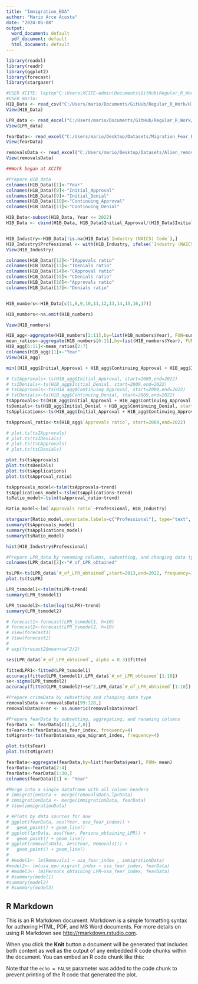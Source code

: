 ```yaml
---
title: "Immigration_EDA"
author: "Mario Arce Acosta"
date: "2024-05-08"
output:
  word_document: default
  pdf_document: default
  html_document: default
---
```


```r
library(readxl)
library(readr)
library(ggplot2)
library(forecast)
library(stargazer)

#USER XCITE: laptop"C:\Users\XCITE-admin\Documents\GitHub\Regular_R_Work\H1B_data.xlsx"
#USER mario:
H1B_Data <- read_csv("C:/Users/mario/Documents/GitHub/Regular_R_Work/H1B_Data.csv")
View(H1B_Data)

LPR_data <- read_excel("C:/Users/mario/Documents/GitHub/Regular_R_Work/LPR_1820-2022_data.xlsx", sheet = "LPR obtainments")
View(LPR_data)

fearData<- read_excel("C:/Users/mario/Desktop/Datasets/Migration_Fear_EPU_Data.xlsx", sheet = "Sheet1")
View(fearData)

removalsData <- read_excel("C:/Users/mario/Desktop/Datasets/Alien_removal_returns_fy2019_data.xlsx", sheet = "(R) Aliens removed or returned")
View(removalsData)
```

```r
##Work began at XCITE

#Prepare H1B_data
colnames(H1B_Data)[1]<-"Year"
colnames(H1B_Data)[8]<-"Initial_Approval"
colnames(H1B_Data)[9]<-"Initial_Denial"
colnames(H1B_Data)[10]<-"Continuing_Approval"
colnames(H1B_Data)[11]<-"Continuing_Denial"

H1B_Data<-subset(H1B_Data, Year <= 2022)
H1B_Data <- cbind(H1B_Data, H1B_Data$Initial_Approval/(H1B_Data$Initial_Approval+H1B_Data$Initial_Denial+H1B_Data$Continuing_Approval+H1B_Data$Continuing_Denial), H1B_Data$Initial_Denial/(H1B_Data$Initial_Approval+H1B_Data$Initial_Denial+H1B_Data$Continuing_Approval+H1B_Data$Continuing_Denial), H1B_Data$Continuing_Approval/(H1B_Data$Initial_Approval+H1B_Data$Initial_Denial+H1B_Data$Continuing_Approval+H1B_Data$Continuing_Denial), H1B_Data$Continuing_Denial/(H1B_Data$Initial_Approval+H1B_Data$Initial_Denial+H1B_Data$Continuing_Approval+H1B_Data$Continuing_Denial), (H1B_Data$Initial_Approval+H1B_Data$Continuing_Approval)/(H1B_Data$Initial_Approval+H1B_Data$Initial_Denial+H1B_Data$Continuing_Approval+H1B_Data$Continuing_Denial), (H1B_Data$Initial_Denial+H1B_Data$Continuing_Denial)/(H1B_Data$Initial_Approval+H1B_Data$Initial_Denial+H1B_Data$Continuing_Approval+H1B_Data$Continuing_Denial))


H1B_Industry<-H1B_Data[!is.na(H1B_Data$`Industry (NAICS) Code`),]
H1B_Industry$Professional <- with(H1B_Industry, ifelse(`Industry (NAICS) Code`> "54 - Professional, Scientific, and Technical Services", 1, 0))
View(H1B_Industry)

colnames(H1B_Data)[12]<-"IAppovals ratio"
colnames(H1B_Data)[13]<-"IDenials ratio"
colnames(H1B_Data)[14]<-"CApproval ratio"
colnames(H1B_Data)[15]<-"CDenials ratio"
colnames(H1B_Data)[16]<-"Approvals ratio"
colnames(H1B_Data)[17]<-"Denials ratio"


H1B_numbers<-H1B_Data[c(1,8,9,10,11,12,13,14,15,16,17)]

H1B_numbers<-na.omit(H1B_numbers)

View(H1B_numbers)

H1B_agg<-aggregate(H1B_numbers[2:11],by=list(H1B_numbers$Year), FUN=sum)
mean_ratios<-aggregate(H1B_numbers[6:11],by=list(H1B_numbers$Year), FUN=mean)
H1B_agg[6:11]<-mean_ratios[2:7]
colnames(H1B_agg)[1]<-"Year"
View(H1B_agg)

min((H1B_agg$Initial_Approval + H1B_agg$Continuing_Approval + H1B_agg$Initial_Denial + H1B_agg$Continuing_Denial))

# tsIApprovals<-ts(H1B_agg$Initial_Approval, start=2009,end=2022)
# tsIDenials<-ts(H1B_agg$Initial_Denial, start=2009,end=2022)
# tsCApprovals<-ts(H1B_agg$Continuing_Approval, start=2009,end=2022)
# tsCDenials<-ts(H1B_agg$Continuing_Denial, start=2009,end=2022)
tsApprovals<-ts(H1B_agg$Initial_Approval + H1B_agg$Continuing_Approval, start=2009,end=2022)
tsDenials<-ts(H1B_agg$Initial_Denial + H1B_agg$Continuing_Denial, start=2009,end=2022)
tsApplications<-ts(H1B_agg$Initial_Approval + H1B_agg$Continuing_Approval + H1B_agg$Initial_Denial + H1B_agg$Continuing_Denial, start=2009,end=2022)

tsApproval_ratio<-ts(H1B_agg$`Approvals ratio`, start=2009,end=2022)

# plot.ts(tsIApprovals)
# plot.ts(tsIDenials)
# plot.ts(tsCApprovals)
# plot.ts(tsCDenials)

```

```r
plot.ts(tsApprovals)
plot.ts(tsDenials)
plot.ts(tsApplications)
plot.ts(tsApproval_ratio)

tsApprovals_model<-tslm(tsApprovals~trend)
tsApplications_model<-tslm(tsApplications~trend)
tsRatio_model<-tslm(tsApproval_ratio~trend)

Ratio_model<-lm(`Approvals ratio`~Professional, H1B_Industry)

stargazer(Ratio_model,covariate.labels=c("Professional"), type="text",  out="models1.text")
summary(tsApprovals_model)
summary(tsApplications_model)
summary(tsRatio_model)

hist(H1B_Industry$Professional)
```

```r
#Prepare LPR_data by renaming columns, subsetting, and changing data type
colnames(LPR_data)[2]<-"#_of_LPR_obtained"

tsLPR<-ts(LPR_data$`#_of_LPR_obtained`,start=2013,end=2022, frequency=1)
plot.ts(tsLPR)

LPR_tsmodel1<-tslm(tsLPR~trend)
summary(LPR_tsmodel1)

LPR_tsmodel2<-tslm(log(tsLPR)~trend)
summary(LPR_tsmodel2)

# forecast1<-forecast(LPR_tsmodel1, h=10)
# forecast2<-forecast(LPR_tsmodel2, h=10)
# View(forecast1)
# View(forecast2)
# 
# exp(forecast2$mean+se^2/2)

ses(LPR_data$`#_of_LPR_obtained`, alpha = 0.3)$fitted

fittedLPR1<-fitted(LPR_tsmodel1)
accuracy(fitted(LPR_tsmodel1),LPR_data$`#_of_LPR_obtained`[1:10])
se<-sigma(LPR_tsmodel2)
accuracy(fitted(LPR_tsmodel2)+se^2,LPR_data$`#_of_LPR_obtained`[1:10])

#Prepare crimeData by subsetting and changing data type
removalsData <-removalsData[99:128,]
removalsData$Year <- as.numeric(removalsData$Year)

#Prepare fearData by subsetting, aggregating, and renaming columns
fearData <- fearData[c(1,2,7,8)]
tsFear<-ts(fearData$usa_fear_index, frequency=4)
tsMigrant<-ts(fearData$usa_epu_migrant_index, frequency=4)

plot.ts(tsFear)
plot.ts(tsMigrant)

fearData<-aggregate(fearData,by=list(fearData$year), FUN= mean)
fearData<-fearData[2:4]
fearData<-fearData[1:30,]
colnames(fearData)[1] <- "Year"

#Merge into a single dataframe with all column headers
# immigrationData <- merge(removalsData,lprData)
# immigrationData <- merge(immigrationData, fearData)
# View(immigrationData)
```

```r

# #Plots by data sources for now
# ggplot(fearData, aes(Year, usa_fear_index)) + 
#   geom_point() + geom_line()
# ggplot(lprData, aes(Year, Persons_obtaining_LPR)) + 
#   geom_point() + geom_line()
# ggplot(removalsData, aes(Year, Removals1)) + 
#   geom_point() + geom_line()
# 
# #model1<- lm(Removals1 ~ usa_fear_index , immigrationData)
#model2<- lm(usa_epu_migrant_index ~ usa_fear_index, fearData)
# #model3<- lm(Persons_obtaining_LPR~usa_fear_index, fearData)
# #summary(model1)
#summary(model2)
# #summary(model3)

```

## R Markdown

This is an R Markdown document. Markdown is a simple formatting syntax for authoring HTML, PDF, and MS Word documents. For more details on using R Markdown see <http://rmarkdown.rstudio.com>.

When you click the **Knit** button a document will be generated that includes both content as well as the output of any embedded R code chunks within the document. You can embed an R code chunk like this:

Note that the `echo = FALSE` parameter was added to the code chunk to prevent printing of the R code that generated the plot.
